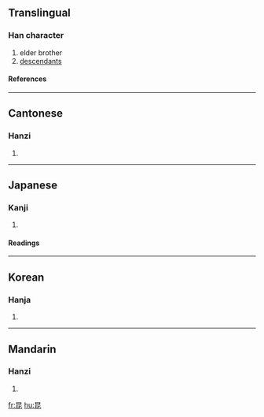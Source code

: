 ==Translingual==
===Han character===
{{Han char|rn=72|rad=日|as=04|sn=8|four=6071<sub>1</sub>|canj=日心心 (APP)}}
# elder brother
# [[descendants]]
====References====
{{Han ref|kx=0490.390|dkj=13792|dj=0852.090|hdz=21489.090|uh=6606|ud=26118|bh=A9F8|bd=43512}}
----
==Cantonese==
===Hanzi===
{{yue-hanzi|jyut=|y=gwan1}}
# {{defn|Cantonese}}
----
==Japanese==
===Kanji===
{{ja-kanji|grade=c|rs=日04}}
# {{defn|Japanese}} 
====Readings====
{{ja-readings|on=[[こん]] (kon)|kun=[[あに]] (ani)}}
----
==Korean==
===Hanja===
{{ko-hanja|hangeul=[[곤]], [[혼]]|eumhun=|rv=gon, hon|mr=kon, hon|y=kon, hon}}
# {{defn|Korean}}
----
==Mandarin==
===Hanzi===
{{cmn-hanzi|pin=[[kūn]] (kun1)|wg=k'un<sup>1</sup>}}
# {{defn|Mandarin}}

[[fr:昆]]
[[hu:昆]]